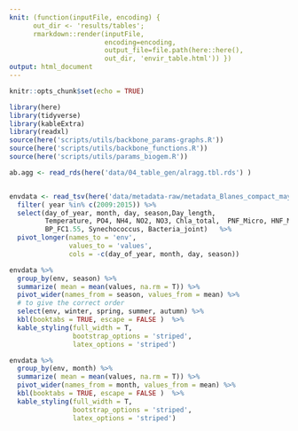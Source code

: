 ```yaml
---
knit: (function(inputFile, encoding) { 
      out_dir <- 'results/tables';
      rmarkdown::render(inputFile,
                        encoding=encoding, 
                        output_file=file.path(here::here(),
                        out_dir, 'envir_table.html')) })
output: html_document
---
```


```r
knitr::opts_chunk$set(echo = TRUE)
```

```r
library(here)
library(tidyverse)
library(kableExtra)
library(readxl)
source(here('scripts/utils/backbone_params-graphs.R'))
source(here('scripts/utils/backbone_functions.R'))
source(here('scripts/utils/params_biogem.R'))

ab.agg <- read_rds(here('data/04_table_gen/alragg.tbl.rds') )


envdata <- read_tsv(here('data/metadata-raw/metadata_Blanes_compact_may2017_old.tsv')) %>% 
  filter( year %in% c(2009:2015)) %>%
  select(day_of_year, month, day, season,Day_length,
         Temperature, PO4, NH4, NO2, NO3, Chla_total,  PNF_Micro, HNF_Micro,
         BP_FC1.55, Synechococcus, Bacteria_joint)   %>% 
  pivot_longer(names_to = 'env',
               values_to = 'values',
               cols = -c(day_of_year, month, day, season))

```

```r
envdata %>% 
  group_by(env, season) %>% 
  summarize( mean = mean(values, na.rm = T)) %>% 
  pivot_wider(names_from = season, values_from = mean) %>% 
  # to give the correct order
  select(env, winter, spring, summer, autumn) %>% 
  kbl(booktabs = TRUE, escape = FALSE )  %>% 
  kable_styling(full_width = T,
                bootstrap_options = 'striped',
                latex_options = 'striped')
```

```r

envdata %>% 
  group_by(env, month) %>% 
  summarize( mean = mean(values, na.rm = T)) %>% 
  pivot_wider(names_from = month, values_from = mean) %>% 
  kbl(booktabs = TRUE, escape = FALSE )  %>% 
  kable_styling(full_width = T,
                bootstrap_options = 'striped',
                latex_options = 'striped')
```

